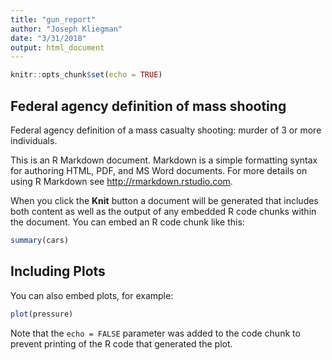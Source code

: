 ```yaml
---
title: "gun_report"
author: "Joseph Kliegman"
date: "3/31/2018"
output: html_document
---
```


```r
knitr::opts_chunk$set(echo = TRUE)
```

## Federal agency definition of mass shooting

Federal agency definition of a mass casualty shooting: murder of 3 or more individuals.

This is an R Markdown document. Markdown is a simple formatting syntax for authoring HTML, PDF, and MS Word documents. For more details on using R Markdown see <http://rmarkdown.rstudio.com>.

When you click the **Knit** button a document will be generated that includes both content as well as the output of any embedded R code chunks within the document. You can embed an R code chunk like this:

```r
summary(cars)
```

## Including Plots

You can also embed plots, for example:

```r
plot(pressure)
```

Note that the `echo = FALSE` parameter was added to the code chunk to prevent printing of the R code that generated the plot.
